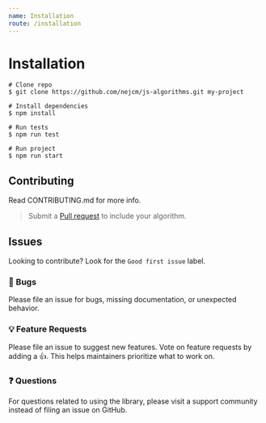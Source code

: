 ```yaml
---
name: Installation
route: /installation
---
```



# Installation

```shell
# Clone repo
$ git clone https://github.com/nejcm/js-algorithms.git my-project

# Install dependencies
$ npm install

# Run tests
$ npm run test

# Run project
$ npm run start
```

## Contributing

Read CONTRIBUTING.md for more info.

> Submit a <a href="https://github.com/nejcm/js-algorithms/pulls">Pull request</a> to
> include your algorithm.

## Issues

Looking to contribute? Look for the `Good first issue` label.

### 🐛 Bugs

Please file an issue for bugs, missing documentation, or unexpected behavior.

### 💡 Feature Requests

Please file an issue to suggest new features. Vote on feature requests by adding a 👍.
This helps maintainers prioritize what to work on.

### ❓ Questions

For questions related to using the library, please visit a support community instead of
filing an issue on GitHub.
